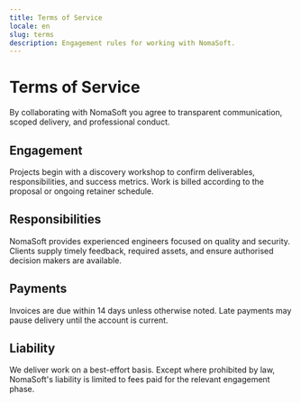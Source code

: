 ```yaml
---
title: Terms of Service
locale: en
slug: terms
description: Engagement rules for working with NomaSoft.
---
```


# Terms of Service

By collaborating with NomaSoft you agree to transparent communication, scoped delivery,
and professional conduct.

## Engagement

Projects begin with a discovery workshop to confirm deliverables, responsibilities, and
success metrics. Work is billed according to the proposal or ongoing retainer schedule.

## Responsibilities

NomaSoft provides experienced engineers focused on quality and security. Clients supply
timely feedback, required assets, and ensure authorised decision makers are available.

## Payments

Invoices are due within 14 days unless otherwise noted. Late payments may pause delivery
until the account is current.

## Liability

We deliver work on a best-effort basis. Except where prohibited by law, NomaSoft's
liability is limited to fees paid for the relevant engagement phase.
